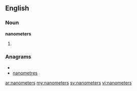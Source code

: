 ==English==

===Noun===
'''nanometers'''

# {{plural of|[[nanometer]]}}

===Anagrams===
* {{alphagram|aeemnnorst}}
* [[nanometres#English|nanometres]]

[[ar:nanometers]]
[[my:nanometers]]
[[sv:nanometers]]
[[vi:nanometers]]